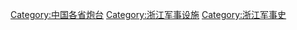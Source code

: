 [[Category:中国各省炮台|Category:中国各省炮台]]
[[Category:浙江军事设施|Category:浙江军事设施]]
[[Category:浙江军事史|Category:浙江军事史]]